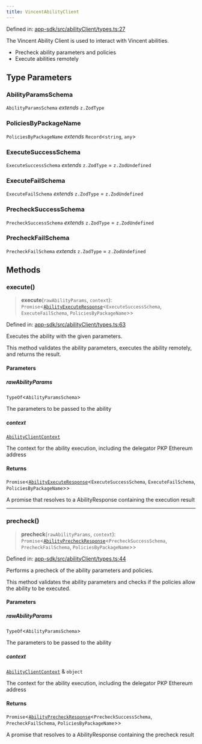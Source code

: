 ```yaml
---
title: VincentAbilityClient
---
```


Defined in: [app-sdk/src/abilityClient/types.ts:27](https://github.com/LIT-Protocol/Vincent/blob/5462864f5b471985671134e594d93faefcbfeb7e/packages/libs/app-sdk/src/abilityClient/types.ts#L27)

The Vincent Ability Client is used to interact with Vincent abilities.

- Precheck ability parameters and policies
- Execute abilities remotely

## Type Parameters

### AbilityParamsSchema

`AbilityParamsSchema` *extends* `z.ZodType`

### PoliciesByPackageName

`PoliciesByPackageName` *extends* `Record`\<`string`, `any`\>

### ExecuteSuccessSchema

`ExecuteSuccessSchema` *extends* `z.ZodType` = `z.ZodUndefined`

### ExecuteFailSchema

`ExecuteFailSchema` *extends* `z.ZodType` = `z.ZodUndefined`

### PrecheckSuccessSchema

`PrecheckSuccessSchema` *extends* `z.ZodType` = `z.ZodUndefined`

### PrecheckFailSchema

`PrecheckFailSchema` *extends* `z.ZodType` = `z.ZodUndefined`

## Methods

### execute()

> **execute**(`rawAbilityParams`, `context`): `Promise`\<[`AbilityExecuteResponse`](/api-reference/app-sdk/abilityClient/type-aliases/AbilityExecuteResponse)\<`ExecuteSuccessSchema`, `ExecuteFailSchema`, `PoliciesByPackageName`\>\>

Defined in: [app-sdk/src/abilityClient/types.ts:63](https://github.com/LIT-Protocol/Vincent/blob/5462864f5b471985671134e594d93faefcbfeb7e/packages/libs/app-sdk/src/abilityClient/types.ts#L63)

Executes the ability with the given parameters.

This method validates the ability parameters, executes the ability remotely, and returns the result.

#### Parameters

##### rawAbilityParams

`TypeOf`\<`AbilityParamsSchema`\>

The parameters to be passed to the ability

##### context

[`AbilityClientContext`](./AbilityClientContext)

The context for the ability execution, including the delegator PKP Ethereum address

#### Returns

`Promise`\<[`AbilityExecuteResponse`](/api-reference/app-sdk/abilityClient/type-aliases/AbilityExecuteResponse)\<`ExecuteSuccessSchema`, `ExecuteFailSchema`, `PoliciesByPackageName`\>\>

A promise that resolves to a AbilityResponse containing the execution result

***

### precheck()

> **precheck**(`rawAbilityParams`, `context`): `Promise`\<[`AbilityPrecheckResponse`](/api-reference/app-sdk/abilityClient/type-aliases/AbilityPrecheckResponse)\<`PrecheckSuccessSchema`, `PrecheckFailSchema`, `PoliciesByPackageName`\>\>

Defined in: [app-sdk/src/abilityClient/types.ts:44](https://github.com/LIT-Protocol/Vincent/blob/5462864f5b471985671134e594d93faefcbfeb7e/packages/libs/app-sdk/src/abilityClient/types.ts#L44)

Performs a precheck of the ability parameters and policies.

This method validates the ability parameters and checks if the policies allow the ability to be executed.

#### Parameters

##### rawAbilityParams

`TypeOf`\<`AbilityParamsSchema`\>

The parameters to be passed to the ability

##### context

[`AbilityClientContext`](./AbilityClientContext) & `object`

The context for the ability execution, including the delegator PKP Ethereum address

#### Returns

`Promise`\<[`AbilityPrecheckResponse`](/api-reference/app-sdk/abilityClient/type-aliases/AbilityPrecheckResponse)\<`PrecheckSuccessSchema`, `PrecheckFailSchema`, `PoliciesByPackageName`\>\>

A promise that resolves to a AbilityResponse containing the precheck result
